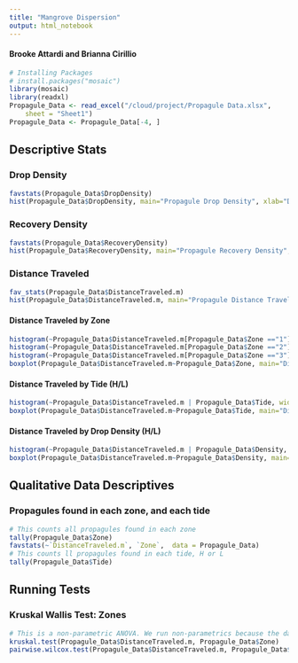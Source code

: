 ```yaml
---
title: "Mangrove Dispersion"
output: html_notebook
---
```

#### Brooke Attardi and Brianna Cirillio

```r
# Installing Packages
# install.packages("mosaic")
library(mosaic)
library(readxl)
Propagule_Data <- read_excel("/cloud/project/Propagule Data.xlsx", 
    sheet = "Sheet1")
Propagule_Data <- Propagule_Data[-4, ]
```

## Descriptive Stats

### Drop Density
```r
favstats(Propagule_Data$DropDensity)
hist(Propagule_Data$DropDensity, main="Propagule Drop Density", xlab="Drop Density")
```

### Recovery Density
```r
favstats(Propagule_Data$RecoveryDensity)
hist(Propagule_Data$RecoveryDensity, main="Propagule Recovery Density", xlab="Recovery Density")
```


### Distance Traveled
```r
fav_stats(Propagule_Data$DistanceTraveled.m)
hist(Propagule_Data$DistanceTraveled.m, main="Propagule Distance Traveled", xlab="Distance Traveled")
```

#### Distance Traveled by Zone
```r
histogram(~Propagule_Data$DistanceTraveled.m[Propagule_Data$Zone =="1"], width=300, main="Zone 1", xlab= "Distance Traveled", breaks=15)
histogram(~Propagule_Data$DistanceTraveled.m[Propagule_Data$Zone =="2"], width=300, main="Zone 2", xlab= "Distance Traveled", breaks=15)
histogram(~Propagule_Data$DistanceTraveled.m[Propagule_Data$Zone =="3"], width=300, main="Zone 3", xlab= "Distance Traveled", breaks=15)
boxplot(Propagule_Data$DistanceTraveled.m~Propagule_Data$Zone, main="Distance Traveled by Zone", ylab="Distance Traveled", xlab="Zone")
```

#### Distance Traveled by Tide (H/L)
```r
histogram(~Propagule_Data$DistanceTraveled.m | Propagule_Data$Tide, width=300, data = Propagule_Data, xlab= "Distance Traveled vs Tide", xlim = c(0,400), breaks=15)
boxplot(Propagule_Data$DistanceTraveled.m~Propagule_Data$Tide, main="Distance Traveled by Tide", ylab="Distance Traveled", xlab="Tide")
```

#### Distance Traveled by Drop Density (H/L)
```r
histogram(~Propagule_Data$DistanceTraveled.m | Propagule_Data$Density, width=300, data = Propagule_Data, xlab= "Distance Traveled vs Drop Density", xlim = c(0,400), breaks=15)
boxplot(Propagule_Data$DistanceTraveled.m~Propagule_Data$Density, main="Distance Traveled by Drop Density", ylab="Distance Traveled", xlab="Density")
```

## Qualitative Data Descriptives
### Propagules found in each zone, and each tide
```r
# This counts all propagules found in each zone 
tally(Propagule_Data$Zone)
favstats(~`DistanceTraveled.m`, `Zone`,  data = Propagule_Data)
# This counts ll propagules found in each tide, H or L
tally(Propagule_Data$Tide)
```

## Running Tests
### Kruskal Wallis Test: Zones
```r
# This is a non-parametric ANOVA. We run non-parametrics because the data is not normal. This will compare all data by the median (ex. Median distance travled in Zone 1, compared to Zone 2)
kruskal.test(Propagule_Data$DistanceTraveled.m, Propagule_Data$Zone)
pairwise.wilcox.test(Propagule_Data$DistanceTraveled.m, Propagule_Data$Zone, p.adjust.method = "bonferroni", paired = FALSE)
```